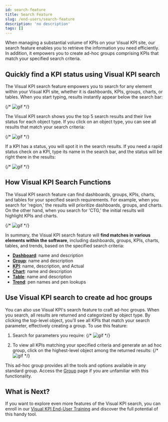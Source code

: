 ```yaml
---
id: search-feature
title: Search Feature
slug: /end-users/search-feature
description: 'no description'
tags: []
---
```


When managing a substantial volume of KPIs on your Visual KPI site, our search feature enables you to retrieve the information you need efficiently. In addition, it empowers you to create ad-hoc groups comprising KPIs that match your specified search criteria.

## Quickly find a KPI status using Visual KPI search

The Visual KPI search feature empowers you to search for any element within your Visual KPI site, whether it is dashboards, KPIs, groups, charts, or tables. When you start typing, results instantly appear below the search bar:

{/* ![gif](https://exemplo.com/imagem.jpg) */}

The Visual KPI search shows you the top 5 search results and their live status for each object type. If you click on an object type, you can see all results that match your search criteria:

{/* ![gif](https://exemplo.com/imagem.jpg) */}

If a KPI has a status, you will spot it in the search results. If you need a rapid status check on a KPI, type its name in the search bar, and the status will be right there in the results:

{/* ![gif](https://exemplo.com/imagem.jpg) */}

## How Visual KPI Search Functions

The Visual KPI search feature can find dashboards, groups, KPIs, charts, and tables for your specified search requirements. For example, when you search for 'region,' the results will prioritize dashboards, groups, and charts. On the other hand, when you search for 'CTG,' the initial results will highlight KPIs and charts.

{/* ![gif](https://exemplo.com/imagem.jpg) */}

In summary, the Visual KPI search feature will **find matches in various elements within the software**, including dashboards, groups, KPIs, charts, tables, and trends, based on the specified search criteria:

- **[Dashboard](./dashboard)**: name and description
- **[Group](./groups-hierarchy)**: name and description
- **[KPI](./kpi-trends)**: name, description, and Actual
- **[Chart](./charts)**: name and description
- **[Table](./tables)**: name and description
- **[Trend](./kpi-trends)**: pen names and pen lookups

## Use Visual KPI search to create ad hoc groups

You can also use Visual KPI's search feature to craft ad-hoc groups. When you search, all results are returned and categorized by object type. By clicking the top-level object, you'll see all KPIs that match your search parameter, effectively creating a group. To use this feature:

1. Search for parameters you require:
   {/* ![gif](https://exemplo.com/imagem.jpg) */}

2. To view all KPIs matching your specified criteria and generate an ad hoc group, click on the highest-level object among the returned results:
   {/* ![gif](https://exemplo.com/imagem.jpg) */}

This ad-hoc group provides all the tools and options available in any standard group. Access the [Group](./groups-hierarchy) page if you are unfamiliar with this functionality.

## What is Next?

If you want to explore even more features of the Visual KPI search, you can enroll in our [Visual KPI End-User Training](https://www.transpara.com/lesson/search-end-user/) and discover the full potential of this handy tool.
